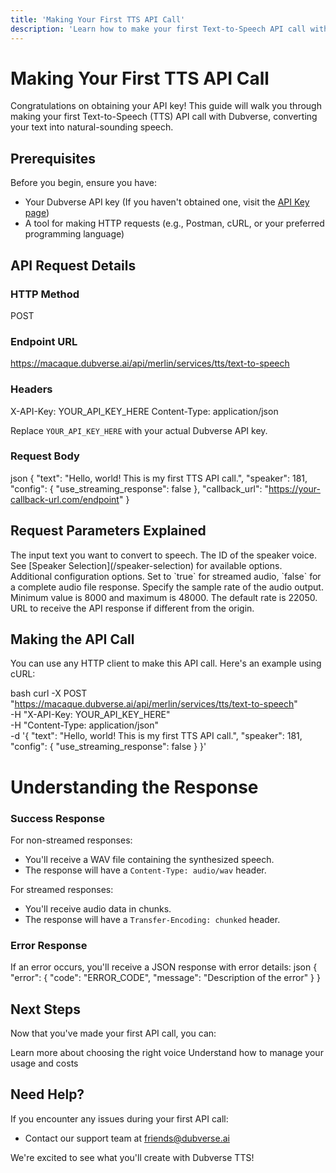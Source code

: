 ```yaml
---
title: 'Making Your First TTS API Call'
description: 'Learn how to make your first Text-to-Speech API call with Dubverse'
---
```


# Making Your First TTS API Call

Congratulations on obtaining your API key! This guide will walk you through making your first Text-to-Speech (TTS) API call with Dubverse, converting your text into natural-sounding speech.

## Prerequisites

Before you begin, ensure you have:

- Your Dubverse API key (If you haven't obtained one, visit the [API Key page](/api-key))
- A tool for making HTTP requests (e.g., Postman, cURL, or your preferred programming language)

## API Request Details

### HTTP Method

POST

### Endpoint URL

https://macaque.dubverse.ai/api/merlin/services/tts/text-to-speech

### Headers

X-API-Key: YOUR_API_KEY_HERE
Content-Type: application/json


Replace `YOUR_API_KEY_HERE` with your actual Dubverse API key.

### Request Body

json
{
"text": "Hello, world! This is my first TTS API call.",
"speaker": 181,
"config": {
"use_streaming_response": false
},
"callback_url": "https://your-callback-url.com/endpoint"
}


## Request Parameters Explained

<ParamField body="text" type="string" required>
  The input text you want to convert to speech.
</ParamField>

<ParamField body="speaker" type="number" required>
  The ID of the speaker voice. See [Speaker Selection](/speaker-selection) for available options.
</ParamField>

<ParamField body="config" type="object">
  Additional configuration options.
  <Expandable title="config">
    <ParamField body="use_streaming_response" type="boolean">
      Set to `true` for streamed audio, `false` for a complete audio file response.
    </ParamField>
    <ParamField body="sample_rate" type="number">
      Specify the sample rate of the audio output. Minimum value is 8000 and maximum is 48000. The default rate is 22050.
    </ParamField>
  </Expandable>
</ParamField>

<ParamField body="callback_url" type="string">
  URL to receive the API response if different from the origin.
</ParamField>

## Making the API Call

You can use any HTTP client to make this API call. Here's an example using cURL:

bash
curl -X POST "https://macaque.dubverse.ai/api/merlin/services/tts/text-to-speech" \
-H "X-API-Key: YOUR_API_KEY_HERE" \
-H "Content-Type: application/json" \
-d '{
"text": "Hello, world! This is my first TTS API call.",
"speaker": 181,
"config": {
"use_streaming_response": false
}
}'

# Understanding the Response

### Success Response

For non-streamed responses:
- You'll receive a WAV file containing the synthesized speech.
- The response will have a `Content-Type: audio/wav` header.

For streamed responses:
- You'll receive audio data in chunks.
- The response will have a `Transfer-Encoding: chunked` header.

### Error Response

If an error occurs, you'll receive a JSON response with error details:
json
{
"error": {
"code": "ERROR_CODE",
"message": "Description of the error"
}
}


## Next Steps

Now that you've made your first API call, you can:

<CardGroup cols={2}>
  <Card title="Speaker Selection" icon="microphone" href="/speaker-selection">
    Learn more about choosing the right voice
  </Card>
  <Card title="Usage and Billing" icon="credit-card" href="/usage-billing">
    Understand how to manage your usage and costs
  </Card>
</CardGroup>

## Need Help?

If you encounter any issues during your first API call:

- Contact our support team at friends@dubverse.ai

We're excited to see what you'll create with Dubverse TTS!